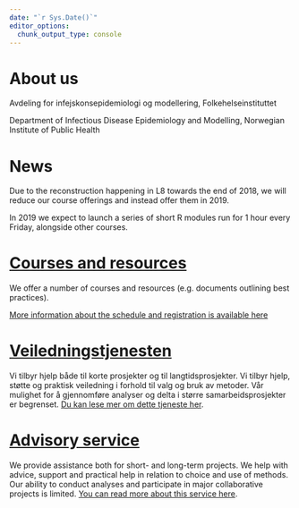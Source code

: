 ```yaml
---
date: "`r Sys.Date()`"
editor_options: 
  chunk_output_type: console
---
```


# About us

Avdeling for infejskonsepidemiologi og modellering, Folkehelseinstituttet

Department of Infectious Disease Epidemiology and Modelling, Norwegian Institute of Public Health

# News

Due to the reconstruction happening in L8 towards the end of 2018, we will reduce our course offerings and instead offer them in 2019.

In 2019 we expect to launch a series of short R modules run for 1 hour every Friday, alongside other courses.

# [Courses and resources](courses.html)

We offer a number of courses and resources (e.g. documents outlining best practices).

[More information about the schedule and registration is available here](courses.html)

# [Veiledningstjenesten](advice.html)

Vi tilbyr hjelp både til korte prosjekter og til langtidsprosjekter. Vi tilbyr hjelp, støtte og praktisk veiledning i forhold til valg og bruk av metoder. Vår mulighet for å gjennomføre analyser og delta i større samarbeidsprosjekter er begrenset. [Du kan lese mer om dette tjeneste her](advice.html).

# [Advisory service](advice.html)

We provide assistance both for short- and long-term projects. We help with advice, support and practical help in relation to choice and use of methods. Our ability to conduct analyses and participate in major collaborative projects is limited. [You can read more about this service here](advice.html).
